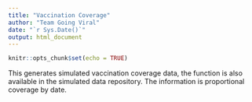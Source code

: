 ```yaml
---
title: "Vaccination Coverage"
author: "Team Going Viral"
date: "`r Sys.Date()`"
output: html_document
---
```


```r
knitr::opts_chunk$set(echo = TRUE)
```

This generates simulated vaccination coverage data, the function is also available in the simulated data repository. The information is proportional coverage by date.